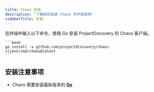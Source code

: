 ```yaml
---
title: Chaos 安装
description: "了解如何安装 Chaos 并开始使用"
sidebarTitle: 安装
---
```



<Tabs>
  <Tab title="Go">
    <Note> 在终端中输入以下命令，使用 Go 安装 ProjectDiscovery 的 Chaos 客户端。 </Note>

    ```bash
    go install -v github.com/projectdiscovery/chaos-client/cmd/chaos@latest
    ```
  </Tab>  
</Tabs>

## 安装注意事项
  - Chaos 需要安装最新版本的 [**Go**](https://go.dev/doc/install)
